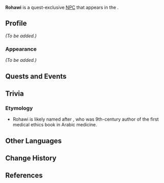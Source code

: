 {{Meta
<!-- Remove this template after adding the missing info -->
|missing_NPC_profile  = yes
}}
{{Character Infobox
|type             = Quest NPC
|image            = NPC Rohawi.png
|region           = Sumeru
|location         = Sumeru
|title            = Researcher

|ancestry         = <!-- Clan/family -->
|father           = 
|mother           = 
|spouse           = 
|sibling          = 
|child            = 
|relative         = 

|voiceEN          = [[imdb:nm0568772|Mike McFarland]]<ref>Twitter: [https://twitter.com/MikeMcFarlandVA/status/1576013507551633408 EN VA Self Announcement]</ref>
|voiceCN          = 
|voiceJP          = 
|dialoguereward   = 
}}
'''Rohawi''' is a quest-exclusive [[NPC]] that appears in the {{Quest|The Trail of the God of Wisdom}}.

==Profile==
<!-- Detailed story/lore information goes here. -->
''(To be added.)''

===Appearance===
<!-- Keep appearance section short and concise. Limit to 2 paragraphs with 3-4 sentences each. -->
''(To be added.)''

==Quests and Events==
{{Quests and Events}}

==Trivia==
===Etymology===
*Rohawi is likely named after {{lang|{{w|Al-Ruhawi|Ishāq bin Ali al-Rohawi}}|Arabic=إسحاق بن علي الرهاوي}}, who was 9th-century {{w|Abbasid Caliphate}} author of the first medical ethics book in Arabic medicine.

== Other Languages ==
{{Other Languages
|default_hidden = 1
|en      = Rohawi
|zhs     = 鲁哈维
|zhs_rm  = Lǔhāwéi
|zht     = 魯哈維
|zht_rm  = Lǔhāwéi
|ja      = ロハウェイ
|ja_rm   = Rohawei
|ko      = 로하위
|es      = Rohawi
|fr      = Rohawi
|ru      = Рохави
|th      = Rohawi
|vi      = Rohawi
|de      = Rohawi
|id      = Rohawi
|pt      = Rohawi
|tr      = Rohawi
|it      = Rohawi
}}

==Change History==
{{Change History|3.0}}

==References==
{{Reflist}}